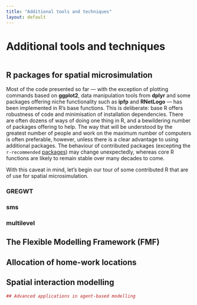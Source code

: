 ```yaml
---
title: "Additional tools and techniques"
layout: default
---
```


# Additional tools and techniques

```r

```

## R packages for spatial microsimulation

Most of the code presented so far --- 
with the exception of plotting commands based on **ggplot2**,
data manipulation tools from **dplyr** and some packages offering
niche functionality such as **ipfp** and **RNetLogo** --- has been implemented in R's base functions.
This is deliberate: base R offers robustness of
code and minimisation of installation dependencies.
There are often dozens of ways of doing one thing
in R, and a bewildering number of packages offering to help.
The way that will be understood by the greatest number
of people and work on the maximum number of computers
is often preferable, however, unless there is a
clear advantage to using additional packages. 
The behaviour of contributed packages
(excepting the `r-recommended` [packages](see http://cran.r-project.org/bin/linux/debian/README))
may change unexpectedly,
whereas core R functions are likely to remain stable over many decades to come.

With this caveat in mind, let's begin our tour of
some contributed R that are of use for
spatial microsimulation.

### **GREGWT**

### **sms**

### **multilevel**

## The Flexible Modelling Framework (FMF)

## Allocation of home-work locations

## Spatial interaction modelling

```r
## Advanced applications in agent-based modelling
```

